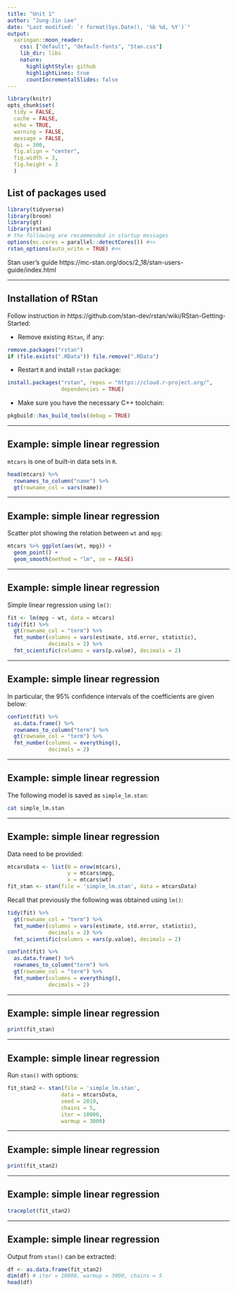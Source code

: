 ```yaml
---
title: "Unit 1"
author: "Jung-Jin Lee"
date: "Last modified: `r format(Sys.Date(), '%b %d, %Y')`"
output:
  xaringan::moon_reader:
    css: ["default", "default-fonts", "Stan.css"] 
    lib_dir: libs
    nature:
      highlightStyle: github
      highlightLines: true
      countIncrementalSlides: false
---
```


```r
library(knitr) 
opts_chunk$set(
  tidy = FALSE,
  cache = FALSE,
  echo = TRUE,
  warning = FALSE,
  message = FALSE,
  dpi = 300,
  fig.align = "center",
  fig.width = 3,
  fig.height = 3
  )
```

## List of packages used

```r
library(tidyverse)
library(broom)
library(gt)
library(rstan)
# the following are recommended in startup messages
options(mc.cores = parallel::detectCores()) #<< 
rstan_options(auto_write = TRUE) #<<
```

Stan user's guide https://mc-stan.org/docs/2_18/stan-users-guide/index.html

---

## Installation of RStan

Follow instruction in https://github.com/stan-dev/rstan/wiki/RStan-Getting-Started:

- Remove existing `RStan`, if any:

```r
remove.packages("rstan")
if (file.exists(".RData")) file.remove(".RData")
```

- Restart `R` and install `rstan` package:

```r
install.packages("rstan", repos = "https://cloud.r-project.org/", 
                 dependencies = TRUE)
```

- Make sure you have the necessary C++ toolchain: 

```r
pkgbuild::has_build_tools(debug = TRUE)
```

---

## Example: simple linear regression

`mtcars` is one of built-in data sets in `R`. 

```r
head(mtcars) %>% 
  rownames_to_column("name") %>%
  gt(rowname_col = vars(name))
```

---

## Example: simple linear regression

Scatter plot showing the relation between `wt` and `mpg`:

```r
mtcars %>% ggplot(aes(wt, mpg)) + 
  geom_point() +
  geom_smooth(method = "lm", se = FALSE)
```

---

## Example: simple linear regression

Simple linear regression using `lm()`:

```r
fit <- lm(mpg ~ wt, data = mtcars)
tidy(fit) %>% 
  gt(rowname_col = "term") %>%
  fmt_number(columns = vars(estimate, std.error, statistic), 
             decimals = 2) %>%
  fmt_scientific(columns = vars(p.value), decimals = 2)
```

---

## Example: simple linear regression

In particular, the 95% confidence intervals of the coefficients are given below:

```r
confint(fit) %>%
  as.data.frame() %>%
  rownames_to_column("term") %>%
  gt(rowname_col = "term") %>%
  fmt_number(columns = everything(), 
             decimals = 2)
```

---

## Example: simple linear regression

The following model is saved as `simple_lm.stan`:

```bash
cat simple_lm.stan
```

---

## Example: simple linear regression

Data need to be provided:

```r
mtcarsData <- list(N = nrow(mtcars),
                   y = mtcars$mpg,
                   x = mtcars$wt)
fit_stan <- stan(file = 'simple_lm.stan', data = mtcarsData)
```

Recall that previously the following was obtained using `lm()`:

```r
tidy(fit) %>% 
  gt(rowname_col = "term") %>%
  fmt_number(columns = vars(estimate, std.error, statistic), 
             decimals = 2) %>%
  fmt_scientific(columns = vars(p.value), decimals = 2)
```

```r
confint(fit) %>%
  as.data.frame() %>%
  rownames_to_column("term") %>%
  gt(rowname_col = "term") %>%
  fmt_number(columns = everything(), 
             decimals = 2)
```

---

## Example: simple linear regression

```r
print(fit_stan)
```

---

## Example: simple linear regression

Run `stan()` with options:

```r
fit_stan2 <- stan(file = 'simple_lm.stan', 
                 data = mtcarsData,
                 seed = 2019,
                 chains = 5,
                 iter = 10000,
                 warmup = 3000)
```

---

## Example: simple linear regression

```r
print(fit_stan2)
```

---

## Example: simple linear regression

```r
traceplot(fit_stan2)
```

---

## Example: simple linear regression

Output from `stan()` can be extracted:

```r
df <- as.data.frame(fit_stan2)
dim(df) # iter = 10000, warmup = 3000, chains = 5
head(df)
```

